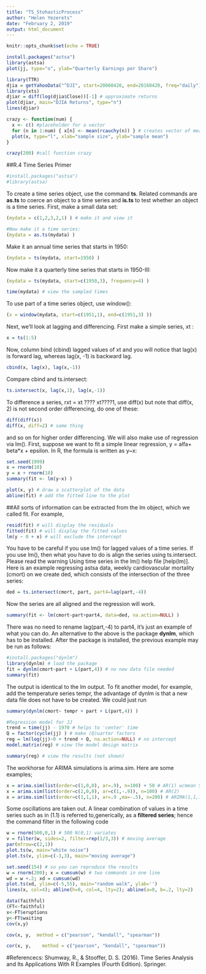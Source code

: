```yaml
---
title: "TS_StohasticProcess"
author: "Helen Yezerets"
date: "February 2, 2019"
output: html_document
---
```


```r
knitr::opts_chunk$set(echo = TRUE)
```
```r
install.packages("astsa")
library(astsa) 
plot(jj, type="o", ylab="Quarterly Earnings per Share")

```


```r
library(TTR)
djia = getYahooData("^DJI", start=20060420, end=20160420, freq="daily")
library(xts)
djiar = diff(log(djia$Close))[-1] # approximate returns
plot(djiar, main="DJIA Returns", type="n")
lines(djiar)
```

```r
crazy <- function(num) {
  x <- c() #placeholder for a vector
  for (n in 1:num) { x[n] <- mean(rcauchy(n)) } # creates vector of means of random Cauchy variates 
  plot(x, type="l", xlab="sample size", ylab="sample mean")
}

crazy(200) #call function crazy

```
##R.4 Time Series Primer
```r
#install.packages("astsa")
#library(astsa)
```

To create a time series object, use the command **ts**. Related commands are **as.ts** to coerce an object to a time series and **is.ts** to test whether an object is a time series. First, make a small data set:
```r
(mydata = c(1,2,3,2,1) ) # make it and view it
```
```r
#Now make it a time series:
(mydata = as.ts(mydata) )
```

Make it an annual time series that starts in 1950:
```r
(mydata = ts(mydata, start=1950) )
```

Now make it a quarterly time series that starts in 1950-III:
```r
(mydata = ts(mydata, start=c(1950,3), frequency=4) )
```
```r
time(mydata) # view the sampled times
```

To use part of a time series object, use window():
```r
(x = window(mydata, start=c(1951,1), end=c(1951,3) ))
```

Next, we'll look at lagging and differencing. 
First make a simple series, xt :
```r
x = ts(1:5)
```
Now, column bind (cbind) lagged values of xt and you will notice that lag(x) is
forward lag, whereas lag(x, -1) is backward lag.

```r
cbind(x, lag(x), lag(x,-1))
```

Compare cbind and ts.intersect:
```r
ts.intersect(x, lag(x,1), lag(x,-1))
```

To difference a series, rxt = xt ???? xt????1, use
diff(x) but note that diff(x, 2)
is not second order differencing,  do one of these:

```r
diff(diff(x))
diff(x, diff=2) # same thing
```
and so on for higher order differencing.
We will also make use of regression via lm(). First, suppose we want to fit a
simple linear regression, y =  alfa+ beta*x + epsilon. In R, the formula is written as y~x:
```r
set.seed(1999)
x = rnorm(10)
y = x + rnorm(10)
summary(fit <- lm(y~x) )
```

```r
plot(x, y) # draw a scatterplot of the data 
abline(fit) # add the fitted line to the plot 
```

##All sorts of information can be extracted from the lm object, which we called fit.
For example,
```r
resid(fit) # will display the residuals 
fitted(fit) # will display the fitted values
lm(y ~ 0 + x) # will exclude the intercept 
```
You have to be careful if you use lm() for lagged values of a time series. If you use lm(), then what you have to do is align the series using ts.intersect.
Please read the warning Using time series in the lm() help file [help(lm)]. Here
is an example regressing astsa data, weekly cardiovascular mortality (cmort) on
we create ded, which consists of the intersection of the three series:
```r
ded = ts.intersect(cmort, part, part4=lag(part,-4))
```
Now the series are all aligned and the regression will work.
```r
summary(fit <- lm(cmort~part+part4, data=ded, na.action=NULL) )
```

There was no need to rename lag(part,-4) to part4, it's just an example of what
you can do.
An alternative to the above is the package **dynlm**, which has to be installed. After
the package is installed, the previous example may be run as follows:
```r
#install.packages("dynlm")
library(dynlm) # load the package
fit = dynlm(cmort~part + L(part,4)) # no new data file needed
summary(fit)
```
The output is identical to the lm output. To fit another model, for example, add the
temperature series tempr, the advantage of dynlm is that a new data file does not have
to be created. We could just run
```r
summary(dynlm(cmort~ tempr + part + L(part,4)) )
```
```r
#Regression model for JJ
trend = time(jj) - 1970 # helps to 'center' time
Q = factor(cycle(jj) ) # make (Q)uarter factors
reg = lm(log(jj)~0 + trend + Q, na.action=NULL) # no intercept
model.matrix(reg) # view the model design matrix

```
```r
summary(reg) # view the results (not shown)
```
The workhorse for ARIMA simulations is arima.sim. Here are some examples;
```r
x = arima.sim(list(order=c(1,0,0), ar=.9), n=100) + 50 # AR(1) w/mean 50
x = arima.sim(list(order=c(2,0,0), ar=c(1,-.9)), n=100) # AR(2)
x = arima.sim(list(order=c(1,1,1), ar=.9 ,ma=-.5), n=200) # ARIMA(1,1,1)
```
Some oscillations are taken out. A linear combination of values in a time series such as in (1.1) is referred to,generically, as a **filtered series**; hence the command filter in the following code
```r
w = rnorm(500,0,1) # 500 N(0,1) variates
v = filter(w, sides=2, filter=rep(1/3,3)) # moving average
par(mfrow=c(2,1))
plot.ts(w, main="white noise")
plot.ts(v, ylim=c(-3,3), main="moving average")
```

```r
set.seed(154) # so you can reproduce the results
w = rnorm(200); x = cumsum(w) # two commands in one line
wd = w +.2; xd = cumsum(wd)
plot.ts(xd, ylim=c(-5,55), main="random walk", ylab='')
lines(x, col=4); abline(h=0, col=4, lty=2); abline(a=0, b=.2, lty=2)
```
```r
data(faithful)
(FT<-faithful)
x<-FT$eruptions
y<-FT$waiting
cov(x,y)
```

```r
cov(x, y,  method = c("pearson", "kendall", "spearman"))
```

```r
cor(x, y,    method = c("pearson", "kendall", "spearman"))

```

#Referencecs: Shumway, R., & Stooffer, D. S. (2016). Time Series Analysis and Its Applications With R Examples (Fourth Edition). Springer.